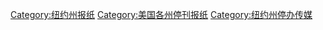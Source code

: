 [[Category:纽约州报纸|Category:纽约州报纸]]
[[Category:美国各州停刊报纸|Category:美国各州停刊报纸]]
[[Category:纽约州停办传媒|Category:纽约州停办传媒]]